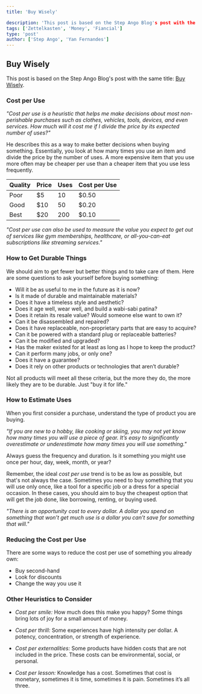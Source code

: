 ```yaml
---
title: 'Buy Wisely'

description: 'This post is based on the Step Ango Blog's post with the same title: Buy Wisely.'
tags: ['Zettelkasten', 'Money', 'Fiancial']
type: 'post'
author: ['Step Ango', 'Yan Fernandes']
---
```


## Buy Wisely

This post is based on the Step Ango Blog's post with the same title: [Buy Wisely](https://stephango.com/buy-wisely).

### Cost per Use

_"Cost per use is a heuristic that helps me make decisions about most non-perishable purchases such as clothes,
vehicles, tools, devices, and even services. How much will it cost me if I divide the price by its expected number of
uses?"_

He describes this as a way to make better decisions when buying something. Essentially, you look at how many times you
use an item and divide the price by the number of uses. A more expensive item that you use more often may be cheaper per
use than a cheaper item that you use less frequently.

| Quality | Price | Uses | Cost per Use |
| ------- | ----- | ---- | ------------ |
| Poor    | $5    | 10   | $0.50        |
| Good    | $10   | 50   | $0.20        |
| Best    | $20   | 200  | $0.10        |

_"Cost per use can also be used to measure the value you expect to get out of services like gym memberships, healthcare,
or all-you-can-eat subscriptions like streaming services."_

### How to Get Durable Things

We should aim to get fewer but better things and to take care of them. Here are some questions to ask yourself before
buying something:

- Will it be as useful to me in the future as it is now?
- Is it made of durable and maintainable materials?
- Does it have a timeless style and aesthetic?
- Does it age well, wear well, and build a wabi-sabi patina?
- Does it retain its resale value? Would someone else want to own it?
- Can it be disassembled and repaired?
- Does it have replaceable, non-proprietary parts that are easy to acquire?
- Can it be powered with a standard plug or replaceable batteries?
- Can it be modified and upgraded?
- Has the maker existed for at least as long as I hope to keep the product?
- Can it perform many jobs, or only one?
- Does it have a guarantee?
- Does it rely on other products or technologies that aren’t durable?

Not all products will meet all these criteria, but the more they do, the more likely they are to be durable. Just "buy
it for life."

### How to Estimate Uses

When you first consider a purchase, understand the type of product you are buying.

_"If you are new to a hobby, like cooking or skiing, you may not yet know how many times you will use a piece of gear.
It’s easy to significantly overestimate or underestimate how many times you will use something."_

Always guess the frequency and duration. Is it something you might use once per hour, day, week, month, or year?

Remember, the ideal _cost per use_ trend is to be as low as possible, but that's not always the case. Sometimes you need
to buy something that you will use only once, like a tool for a specific job or a dress for a special occasion. In these
cases, you should aim to buy the cheapest option that will get the job done, like borrowing, renting, or buying used.

_"There is an opportunity cost to every dollar. A dollar you spend on something that won’t get much use is a dollar you
can’t save for something that will."_

### Reducing the Cost per Use

There are some ways to reduce the cost per use of something you already own:

- Buy second-hand
- Look for discounts
- Change the way you use it

### Other Heuristics to Consider

- _Cost per smile:_ How much does this make you happy? Some things bring lots of joy for a small amount of money.
- _Cost per thrill:_ Some experiences have high intensity per dollar. A potency, concentration, or strength of
  experience.
- _Cost per externalities:_ Some products have hidden costs that are not included in the price. These costs can be
  environmental, social, or personal.

- _Cost per lesson:_ Knowledge has a cost. Sometimes that cost is monetary, sometimes it is time, sometimes it is pain.
  Sometimes it’s all three.
